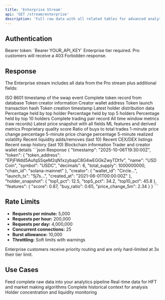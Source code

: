 ```yaml
---
title: 'Enterprise Stream'
api: 'GET /stream/enterprise'
description: 'Full raw data with all related tables for advanced analytics'
---
```


## Authentication

<ParamField header="Authorization" type="string" required>
  Bearer token: `Bearer YOUR_API_KEY`
</ParamField>

<Note>
  Enterprise tier required. Pro customers will receive a 403 Forbidden response.
</Note>

## Response

The Enterprise stream includes all data from the Pro stream plus additional fields:

<ResponseField name="timestamp" type="string">
  ISO 8601 timestamp of the swap event
</ResponseField>

<ResponseField name="token" type="object">
  Complete token record from database
</ResponseField>

<ResponseField name="creator" type="object">
  Token creator information
  <Expandable title="properties">
    <ResponseField name="wallet_id" type="string">
      Creator wallet address
    </ResponseField>
    <ResponseField name="launch_tx" type="string">
      Token launch transaction hash
    </ResponseField>
    <ResponseField name="created_at" type="string">
      Token creation timestamp
    </ResponseField>
  </Expandable>
</ResponseField>

<ResponseField name="holder_snapshot" type="object">
  Latest holder distribution data
  <Expandable title="properties">
    <ResponseField name="top1_pct" type="number">
      Percentage held by top holder
    </ResponseField>
    <ResponseField name="top5_pct" type="number">
      Percentage held by top 5 holders
    </ResponseField>
    <ResponseField name="top10_pct" type="number">
      Percentage held by top 10 holders
    </ResponseField>
  </Expandable>
</ResponseField>

<ResponseField name="pair" type="object">
  Complete trading pair record
</ResponseField>

<ResponseField name="pair_window_metrics" type="array">
  All time window metrics (raw records)
</ResponseField>

<ResponseField name="pair_price_snapshot" type="object">
  Latest price snapshot with all fields
</ResponseField>

<ResponseField name="features" type="object">
  ML features and derived metrics
  <Expandable title="properties">
    <ResponseField name="score" type="number">
      Proprietary quality score
    </ResponseField>
    <ResponseField name="buy_ratio" type="number">
      Ratio of buys to total trades
    </ResponseField>
    <ResponseField name="price_change_1m" type="number">
      1-minute price change percentage
    </ResponseField>
    <ResponseField name="price_change_5m" type="number">
      5-minute price change percentage
    </ResponseField>
    <ResponseField name="realized_vol_5m" type="number">
      5-minute realized volatility
    </ResponseField>
  </Expandable>
</ResponseField>

<ResponseField name="liquidity_events" type="array">
  Recent liquidity adds/removes (last 10)
</ResponseField>

<ResponseField name="listings" type="array">
  Recent CEX/DEX listings
</ResponseField>

<ResponseField name="swaps" type="array">
  Recent swap history (last 10)
</ResponseField>

<ResponseField name="chain" type="object">
  Blockchain information
</ResponseField>

<ResponseField name="wallets" type="object">
  Trader and creator wallet details
</ResponseField>

<ResponseExample>
```json Response
{
  "timestamp": "2025-10-06T19:30:00Z",
  "token": {
    "token_address": "EPjFWdd5AufqSSqeM2qN1xzybapC8G4wEGGkZwyTDt1v",
    "name": "USD Coin",
    "symbol": "USDC",
    "decimals": 6,
    "total_supply": 1000000000,
    "chain_id": "solana-mainnet"
  },
  "creator": {
    "wallet_id": "Circle...",
    "launch_tx": "5j7s...",
    "created_at": "2021-06-01T00:00:00Z"
  },
  "holder_snapshot": {
    "top1_pct": 12.5,
    "top5_pct": 34.2,
    "top10_pct": 45.8
  },
  "features": {
    "score": 0.87,
    "buy_ratio": 0.65,
    "price_change_5m": 2.34
  }
}
```
</ResponseExample>

## Rate Limits

- **Requests per minute:** 5,000
- **Requests per hour:** 200,000
- **Requests per day:** 4,000,000
- **Concurrent connections:** 25
- **Burst allowance:** 10,000
- **Throttling:** Soft limits with warnings

<Info>
  Enterprise customers receive priority routing and are only hard-limited at 3x their tier limit.
</Info>

## Use Cases

<CardGroup cols={2}>
  <Card title="Data Warehouses" icon="database">
    Feed complete raw data into your analytics pipeline
  </Card>
  <Card title="Market Making" icon="chart-line">
    Real-time data for HFT and market making algorithms
  </Card>
  <Card title="Research" icon="microscope">
    Complete historical context for analysis
  </Card>
  <Card title="Risk Management" icon="shield">
    Holder concentration and liquidity monitoring
  </Card>
</CardGroup>

